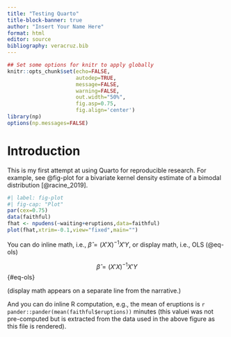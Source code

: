 ```yaml
---
title: "Testing Quarto"
title-block-banner: true
author: "Insert Your Name Here"
format: html
editor: source
bibliography: veracruz.bib
---
```


```r
## Set some options for knitr to apply globally
knitr::opts_chunk$set(echo=FALSE,
                      autodep=TRUE,
                      message=FALSE,
                      warning=FALSE,
                      out.width="50%",
                      fig.asp=0.75,
                      fig.align='center')
library(np)
options(np.messages=FALSE)
```

# Introduction

This is my first attempt at using Quarto for reproducible research. For example, see @fig-plot for a bivariate kernel density estimate of a bimodal distribution [@racine_2019].

```r
#| label: fig-plot
#| fig-cap: "Plot"
par(cex=0.75)
data(faithful)
fhat <- npudens(~waiting+eruptions,data=faithful)
plot(fhat,xtrim=-0.1,view="fixed",main="")
```

You can do inline math, i.e., $\hat\beta=(X'X)^{-1}X'Y$, or display math, i.e., OLS (@eq-ols) 
 
 $$\hat\beta=(X'X)^{-1}X'Y$$ {#eq-ols} 
 
(display math appears on a separate line from the narrative.)

And you can do inline R computation, e.g., the mean of eruptions is `r pander::pander(mean(faithful$eruptions))` minutes (this valuei was not pre-computed but is extracted from the data used in the above figure as this file is rendered).